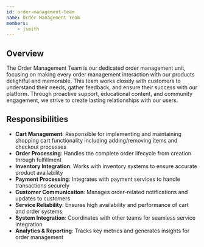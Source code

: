```yaml
---
id: order-management-team
name: Order Management Team
members:
    - jsmith
---
```


## Overview

The Order Management Team is our dedicated order management unit, focusing on making every order management interaction with our products delightful and memorable. This team works closely with customers to understand their needs, gather feedback, and ensure their success with our platform. Through proactive support, educational content, and community engagement, we strive to create lasting relationships with our users.

## Responsibilities

- **Cart Management**: Responsible for implementing and maintaining shopping cart functionality including adding/removing items and checkout processes
- **Order Processing**: Handles the complete order lifecycle from creation through fulfillment
- **Inventory Integration**: Works with inventory systems to ensure accurate product availability
- **Payment Processing**: Integrates with payment services to handle transactions securely
- **Customer Communication**: Manages order-related notifications and updates to customers
- **Service Reliability**: Ensures high availability and performance of cart and order systems
- **System Integration**: Coordinates with other teams for seamless service integration
- **Analytics & Reporting**: Tracks key metrics and generates insights for order management


